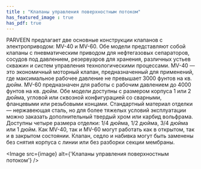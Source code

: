 ```yaml
---
title : "Клапаны управления поверхностным потоком"
has_featured_image : true
has_pdf: true
---
```


PARVEEN предлагает две основные конструкции клапанов с электроприводом: MV-40 и MV-60. Обе модели представляют собой клапаны с пневматическим приводом для нефтегазовых сепараторов, сосудов под давлением, резервуаров для хранения, различных устьев скважин и систем управления технологическими процессами.
MV-40 — это экономичный моторный клапан, предназначенный для применений, где максимальное рабочее давление не превышает 3000 фунтов на кв. дюйм. MV-60 предназначен для работы с рабочим давлением до 4000 фунтов на кв. дюйм. Обе модели доступны с размером корпуса 1 или 2 дюйма, угловой или сквозной конфигурацией со сварными, фланцевыми или резьбовыми концами.
Стандартный материал отделки — нержавеющая сталь, но для более тяжелых условий эксплуатации можно заказать дополнительный твердый хром или карбид вольфрама. Доступны четыре размера отделки: 1/4 дюйма, 1/2 дюйма, 3/4 дюйма или 1 дюйм. Как MV-40, так и MV-60 могут работать как в открытом, так и в закрытом состоянии. Клапан, седло и набивка могут быть заменены без снятия корпуса с линии или без разборки секции мембраны.

<Image src={image} alt={'Клапаны управления поверхностным потоком'} />